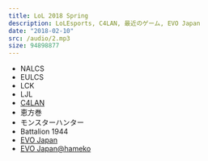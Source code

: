 ```yaml
---
title: LoL 2018 Spring
description: LoLEsports, C4LAN, 最近のゲーム, EVO Japan
date: "2018-02-10"
src: /audio/2.mp3
size: 94898877
---
```


<MP3 src='/audio/2.mp3' />

- NALCS
- EULCS
- LCK
- LJL
- [C4LAN](http://2018s.c4-lan.com/)
- 恵方巻
- モンスターハンター
- Battalion 1944
- [EVO Japan](https://evo-japan.net/)
- [EVO Japan@hameko](https://twitter.com/hameko/status/959002480330723334/)